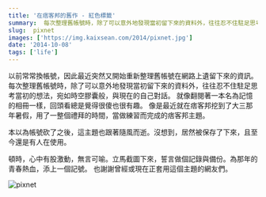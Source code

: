 ```yaml
---
title: '在痞客邦的舊作 - 紅色標籤'
summary:  每次整理舊帳號時，除了可以意外地發現當初留下來的資料外，往往忍不住駐足思考當初的想法，宛如時空膠囊般，與現在的自己對話。
slug:  pixnet
images: ['https://img.kaixsean.com/2014/pixnet.jpg']
date: '2014-10-08'
tags: ['life']
---
```


以前常常換帳號，因此最近突然又開始重新整理舊帳號在網路上遺留下來的資訊。
每次整理舊帳號時，除了可以意外地發現當初留下來的資料外，往往忍不住駐足思考當初的想法，宛如時空膠囊般，與現在的自己對話。
就像翻閱著一本名為記憶的相冊一樣，回頭看總是覺得很傻也很有趣。
像是最近就在痞客邦挖到了大三那年暑假，用了一整個禮拜的時間，當做練習而完成的痞客邦主題。

本以為帳號砍了之後，這主題也跟著隨風而逝。沒想到，居然被保存了下來，且至今還是有人在使用。 

頓時，心中有股激動，無言可喻。立馬截圖下來，誓言做個記錄與備份。為那年的青春熱血，添上一個記號。 也謝謝曾經或現在正套用這個主題的網友們。 

![pixnet](https://img.kaixsean.com/2014/pixnet.jpg)
